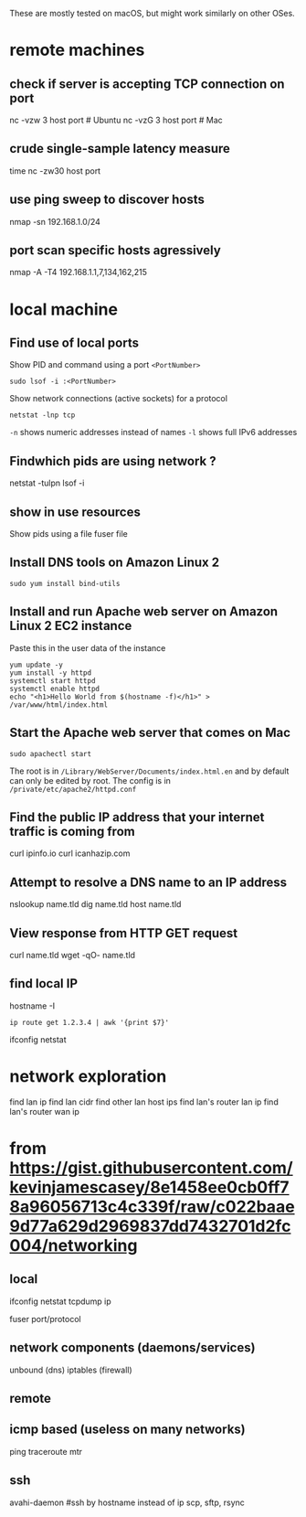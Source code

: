 

These are mostly tested on macOS, but might work similarly on other OSes.

# remote machines

## check if server is accepting TCP connection on port
nc -vzw 3 host port # Ubuntu
nc -vzG 3 host port # Mac

## crude single-sample latency measure
time nc -zw30 host port

## use ping sweep to discover hosts
nmap -sn 192.168.1.0/24

## port scan specific hosts agressively
nmap -A -T4 192.168.1.1,7,134,162,215

# local machine

## Find use of local ports

Show PID and command using a port `<PortNumber>`
``` shell
sudo lsof -i :<PortNumber>
```

Show network connections (active sockets) for a protocol
``` shell
netstat -lnp tcp
```
`-n` shows numeric addresses instead of names
`-l` shows full IPv6 addresses

## Findwhich pids are using network ?
netstat -tulpn 
lsof -i

## show in use resources
Show pids using a file
fuser file


## Install DNS tools on Amazon Linux 2

``` shell
sudo yum install bind-utils
```

## Install and run Apache web server on Amazon Linux 2 EC2 instance

Paste this in the user data of the instance
``` shell
yum update -y
yum install -y httpd
systemctl start httpd
systemctl enable httpd
echo "<h1>Hello World from $(hostname -f)</h1>" > /var/www/html/index.html
```

## Start the Apache web server that comes on Mac

``` shell
sudo apachectl start
```

The root is in `/Library/WebServer/Documents/index.html.en` and by default can only be edited by root.
The config is in `/private/etc/apache2/httpd.conf`

## Find the public IP address that your internet traffic is coming from
curl ipinfo.io
curl icanhazip.com

## Attempt to resolve a DNS name to an IP address
nslookup name.tld
dig name.tld
host name.tld

## View response from HTTP GET request
curl name.tld
wget -qO- name.tld

## find local IP
hostname -I

```
ip route get 1.2.3.4 | awk '{print $7}'
```

ifconfig
netstat

# network exploration
find lan ip
find lan cidr
find other lan host ips
    find lan's router lan ip
find lan's router wan ip

# from https://gist.githubusercontent.com/kevinjamescasey/8e1458ee0cb0ff78a96056713c4c339f/raw/c022baae9d77a629d2969837dd7432701d2fc004/networking

## local
ifconfig
netstat
tcpdump
ip

fuser port/protocol

## network components (daemons/services)
unbound (dns)
iptables (firewall)

## remote

## icmp based (useless on many networks)
ping
traceroute
mtr


## ssh
avahi-daemon #ssh by hostname instead of ip
scp, sftp, rsync
